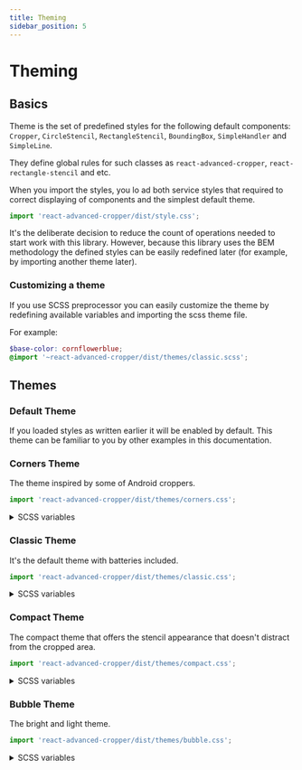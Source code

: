 ```yaml
---
title: Theming
sidebar_position: 5
---
```



# Theming

## Basics

Theme is the set of predefined styles for the following default components: `Cropper`, `CircleStencil`, `RectangleStencil`, `BoundingBox`, `SimpleHandler` and `SimpleLine`.

They define global rules for such classes as `react-advanced-cropper`, `react-rectangle-stencil` and etc.

When you import the styles, you lo
ad both service styles that required to correct displaying of components and the simplest default theme.
```js
import 'react-advanced-cropper/dist/style.css';
```

It's the deliberate decision to reduce the count of operations needed to start work with this library.
However, because this library uses the BEM methodology the defined styles can be easily redefined later (for example,
by importing another theme later).

### Customizing a theme

If you use SCSS preprocessor you can easily customize the theme by redefining available variables and importing the scss theme file.

For example:
```scss
$base-color: cornflowerblue;
@import '~react-advanced-cropper/dist/themes/classic.scss';
```

## Themes

### Default Theme

If you loaded styles as written earlier it will be enabled by default. This theme can be familiar to you by other examples in this documentation.

<ThemeExample theme="default"/>

### Corners Theme

The theme inspired by some of Android croppers.
```js
import 'react-advanced-cropper/dist/themes/corners.css';
```
<ThemeExample theme="corners"/>

<details> <summary>SCSS variables</summary>

| Name                  | Default Value              |
| --------------------- | -------------------------- |
| $base-color | white  |
| $accent-color | currentColor  |
| $grid | true  |
| $grid-color | $base-color  |
| $handler-color | $accent-color  |
| $big-handler-color | $handler-color  |
| $small-handler-color | $handler-color  |
| $line-color | $base-color  |
| $big-handler-size | 16px  |
| $small-handler-size | 4px  |
| $big-handler-width | 2px  |

</details>

### Classic Theme

It's the default theme with batteries included.
```js
import 'react-advanced-cropper/dist/themes/classic.css';
```
<ThemeExample theme="classic"/>

<details> <summary>SCSS variables</summary>

| Name                  | Default Value              |
| --------------------- | -------------------------- |
| $base-color | white  |
| $accent-color | currentColor  |
| $grid | true  |
| $grid-color | $base-color  |
| $handler-color | $accent-color  |
| $line-color | $base-color  |
| $handler-size | 8px  |

</details>

### Compact Theme

The compact theme that offers the stencil appearance that doesn't distract from the cropped area.
```js
import 'react-advanced-cropper/dist/themes/compact.css';
```
<ThemeExample theme="compact"/>

<details> <summary>SCSS variables</summary>

| Name                  | Default Value              |
| --------------------- | -------------------------- |
| $base-color | white  |
| $accent-color | currentColor  |
| $grid | true  |
| $grid-color | $base-color  |
| $handler-color | $accent-color  |
| $big-handler-color | $handler-color  |
| $small-handler-color | $handler-color  |
| $line-color | $base-color  |
| $big-handler-size | 16px  |
| $small-handler-size | 4px  |
| $big-handler-width | 2px  |

</details>

### Bubble Theme

The bright and light theme.
```js
import 'react-advanced-cropper/dist/themes/bubble.css';
```
<ThemeExample theme="bubble"/>

<details> <summary>SCSS variables</summary>

| Name                  | Default Value              |
| --------------------- | -------------------------- |
| $base-color | white  |
| $accent-color | currentColor  |
| $grid | false  |
| $grid-color | $base-color  |
| $handler-color | $accent-color  |
| $line-color | $base-color  |
| $handler-size | 14px  |
| $hover-handler-size | 25px  |

</details>
